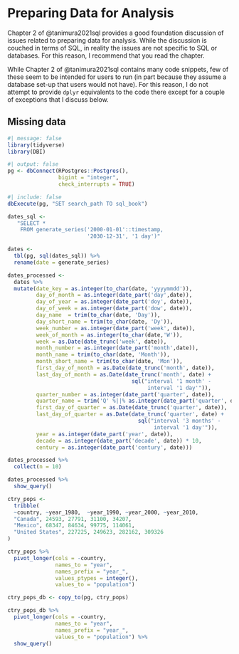 # Preparing Data for Analysis

Chapter 2 of @tanimura2021sql provides a good foundation discussion of issues related to preparing data for analysis.
While the discussion is couched in terms of SQL, in reality the issues are not specific to SQL or databases.
For this reason, I recommend that you read the chapter.

While Chapter 2 of @tanimura2021sql contains many code snippets, few of these seem to be intended for users to run (in part because they assume a database set-up that users would not have).
For this reason, I do not attempt to provide `dplyr` equivalents to the code there except for a couple of exceptions that I discuss below.

## Missing data

```r
#| message: false
library(tidyverse)
library(DBI)
```

```r
#| output: false
pg <- dbConnect(RPostgres::Postgres(), 
                bigint = "integer",
                check_interrupts = TRUE)
```

```r
#| include: false
dbExecute(pg, "SET search_path TO sql_book")
```

```r
dates_sql <-
   "SELECT * 
    FROM generate_series('2000-01-01'::timestamp,
                         '2030-12-31', '1 day')"

dates <- 
  tbl(pg, sql(dates_sql)) %>%
  rename(date = generate_series)

dates_processed <-
  dates %>%
  mutate(date_key = as.integer(to_char(date, 'yyyymmdd')),
         day_of_month = as.integer(date_part('day',date)),
         day_of_year = as.integer(date_part('doy', date)),
         day_of_week = as.integer(date_part('dow', date)),
         day_name  = trim(to_char(date, 'Day')),
         day_short_name = trim(to_char(date, 'Dy')),
         week_number = as.integer(date_part('week', date)),
         week_of_month = as.integer(to_char(date,'W')),
         week = as.Date(date_trunc('week', date)),
         month_number = as.integer(date_part('month',date)),
         month_name = trim(to_char(date, 'Month')),
         month_short_name = trim(to_char(date, 'Mon')),
         first_day_of_month = as.Date(date_trunc('month', date)),
         last_day_of_month = as.Date(date_trunc('month', date) +
                                       sql("interval '1 month' -
                                            interval '1 day'")),
         quarter_number = as.integer(date_part('quarter', date)),
         quarter_name = trim('Q' %||% as.integer(date_part('quarter', date))),
         first_day_of_quarter = as.Date(date_trunc('quarter', date)),
         last_day_of_quarter = as.Date(date_trunc('quarter', date) + 
                                         sql("interval '3 months' -
                                              interval '1 day'")),
         year = as.integer(date_part('year', date)),
         decade = as.integer(date_part('decade', date)) * 10,
         century = as.integer(date_part('century', date)))

dates_processed %>%
  collect(n = 10)

dates_processed %>%
  show_query()
```


```r
ctry_pops <-
  tribble(
  ~country, ~year_1980,  ~year_1990, ~year_2000, ~year_2010,
  "Canada", 24593, 27791, 31100, 34207,
  "Mexico", 68347, 84634, 99775, 114061,
  "United States", 227225, 249623, 282162, 309326
)

ctry_pops %>%
  pivot_longer(cols = -country, 
               names_to = "year",
               names_prefix = "year_",
               values_ptypes = integer(),
               values_to = "population")
```

```r

ctry_pops_db <- copy_to(pg, ctry_pops)
```

```r
ctry_pops_db %>%
  pivot_longer(cols = -country, 
               names_to = "year",
               names_prefix = "year_",
               values_to = "population") %>%
  show_query()
```